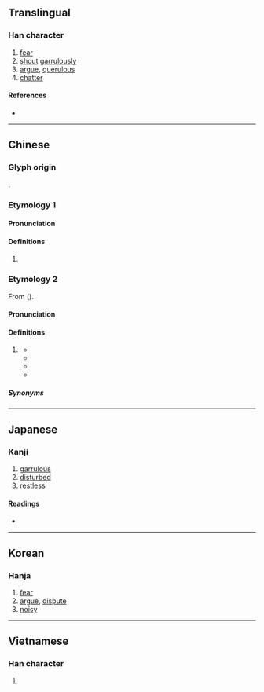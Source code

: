 {{also|哓}}
{{character info}}
==Translingual==

===Han character===
{{Han char|rn=30|rad=口|as=12|sn=15|four=64011|canj=RGGU|ids=⿰口堯}}

# [[fear]]
# [[shout]] [[garrulously]]
# [[argue]], [[querulous]]
# [[chatter]]

====References====
* {{Han ref|kx=0207.130|dkj=04259|dj=0430.110|hdz=10680.080|uh=5635|ud=22069|bh=E4F9|bd=58617}}

----

==Chinese==

===Glyph origin===
{{Han etym}}
{{Han compound|口|堯|c1=s|c2=p|t1=mouth|ls=psc}}.

===Etymology 1===
{{zh-forms|s=哓}}

====Pronunciation====
{{zh-pron
|m=xiāo
|c=hiu1
|h=pfs=
|md=
|mn=
|w=
|mc=y
|oc=y
|cat=
}}

====Definitions====
{{zh-hanzi}}

# {{rfdef|zh}}

===Etymology 2===
{{zh-forms|s=哓|alt=咻,曉}}
From {{ltc-l|休|to rest; to stop}} ({{zh-ref|Kwok and Kataoka, 2006}}).

====Pronunciation====
{{zh-pron
|c=hiu1
|cat=part
}}

====Definitions====
{{zh-hanzi}}

# {{lb|zh|Cantonese|archaic}} {{n-g|Perfective aspect particle.}} {{defdate|19th–20th c.}}
#* {{zh-x|你 知 佢 去 邊處{syu3} 唔 呢、出 唨 街 去 嘵 街|Do you know where he is going? He went out, went out|C|ref='''1877''', {{lang|zh|《散語四十章》}}}}
#* {{zh-x|唔 見 嘵 咯{lok3}|It is lost.|C|ref='''1888''', James Dyer, ''Cantonese Made Easy''}}
#* {{zh-x|農夫 執 住 佢 來 打、令 佢 空手 去 嘵。|And they [the husbandmen] took him, and beat him, and sent him away empty.|C|ref='''1927''', {{lang|zh|《新約全書中西字：廣東話新譯本、美國新譯英文》}}, {{lang|zh|馬可}} (Mark) 12:3}}
#* {{zh-x|個 隻 狗 走 嘵 入 廚房{fong4-2}|That dog went into the kitchen.|C|ref='''1931''', Albert Andrew Fulton, ''Progressive and Idiomatic Sentences in Cantonese Colloquial''}}

=====Synonyms=====
{{zh-dial|了}}

----

==Japanese==

===Kanji===
{{ja-kanji|grade=|rs=口12}}

# [[garrulous]]
# [[disturbed]]
# [[restless]]

====Readings====
* {{ja-readings|on=[[きょう]] (kyou)|kun=[[おそれる]] (osoreru)}}

----

==Korean==

===Hanja===
{{ko-hanja|hangeul=효|rv=hyo|mr=hyo}}

# [[fear]]
# [[argue]], [[dispute]]
# [[noisy]]

----

==Vietnamese==

===Han character===
{{vi-hantu|[[nghêu]]|rs=口12}}

# {{rfdef|vi|sort=口12}}